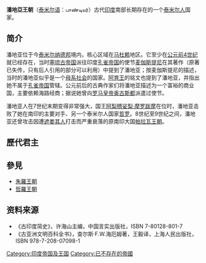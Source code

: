 {{Infobox Former Country
|conventional_long_name = 潘地亞王朝
|common_name = 潘地亞王朝
|continent   = 亞洲
|region      = 南亞
|era         =
|year_start  = 前4世纪
|year_end    = 1371年
|_noautocat = yse <!--約略年份手動添加分類-->
1521年終結的國家或政權
|s1          = 德里蘇丹國
|s2          = 馬杜賴納亞克王朝
|s3          = Jaffna王朝
|s4          = Sambuvaraya王朝
|image_flag   =Twin fish flag of Pandyas.svg
|image_map   = Pandya Kingdom (south India).png
|image_map_caption = 潘地亞王朝疆域(約1250年)
|capital           = [[Korkai|Korkai]] <br /> [[馬杜賴|馬杜賴]] (前4世紀-1345年)<br /> [[滕卡西|滕卡西]] (1345年-1630年),<br />[[蒂魯內爾維利|蒂魯內爾維利]] (1345年-1650年)
|common_languages  = [[泰米爾語|泰米爾語]]
|religion          = [[印度教|印度教]]，[[耆那教|耆那教]]
|government_type   = 君主制
|leader1           = [[Kadungon|Kadungon]]
|year_leader1      = 560年–590年
|leader2           = [[Vira_Pandyan_IV|Vira Pandyan IV]]
|year_leader2      = 1309年–1345年
|leader3           = [[Jatavarman_Parakrama_Pandyan|Jatavarman Parakrama Pandyan]]
|year_leader3      = 1422年–1463年
|today             = {{flag|India}}<br />{{flag|Sri Lanka}}
}}
{{印度历史}}

'''潘地亞王朝'''（[[泰米尔语|泰米尔语]]：பாண்டியர்）古代[[印度|印度]]南部长期存在的一个[[泰米尔人|泰米尔人]]国家。

== 简介 ==
潘地亚位于今[[泰米尔纳德邦|泰米尔纳德邦]]境内，核心区域在[[马杜赖|马杜赖]]地区。它至少在[[公元前4世纪|公元前4世纪]]就已经存在，当时[[塞琉古帝国|塞琉古帝国]]派往印度[[孔雀帝国|孔雀帝国]]的使节[[麦伽斯提尼|麦伽斯提尼]]在其著作（原著已失传，只有后人引用的部分可以利用）中提到了潘地亚；按麦伽斯提尼的描述，当时的潘地亚似乎是一个[[母系社会|母系社会]]的国家。[[阿育王|阿育王]]的铭文也提到了潘地亚，并指出她不属于[[孔雀帝国|孔雀帝国]]管辖。公元前后的古典作家们将潘地亚描述为一个富裕的商业国，主要依赖海路经商；据说她曾向[[罗马|罗马]][[罗马皇帝|皇帝]][[屋大维|奥古斯都]]派遣过使节。

潘地亚人在7世纪末期变得非常强大，国王[[阿梨稽娑梨·摩罗跋摩|阿梨稽娑梨·摩罗跋摩]]在位时，潘地亚击败了她在南印的主要对手、另一个泰米尔人国家[[哲罗|哲罗]]。8世纪至9世纪之间，潘地亚还曾攻击因遭[[遮娄其人|遮娄其人]]打击而严重衰落的原南印大国[[帕拉瓦王朝|帕拉瓦王朝]]。
== 歷代君主 ==

== 參見 ==
*[[朱羅王朝|朱羅王朝]]
*[[哲羅王朝|哲羅王朝]]

== 资料来源 ==
* 《古印度简史》，许海山主编，中国言实出版社，ISBN 7-80128-801-7
* 《古亚洲文明百科全书》，查尔斯·F.W.海厄姆著，王毅译，上海人民出版社，ISBN 978-7-208-07098-1

{{摩诃婆罗多中的王国}}
{{印度王朝}}
[[Category:印度帝国及王国|Category:印度帝国及王国]]
[[Category:已不存在的帝國|Category:已不存在的帝國]]